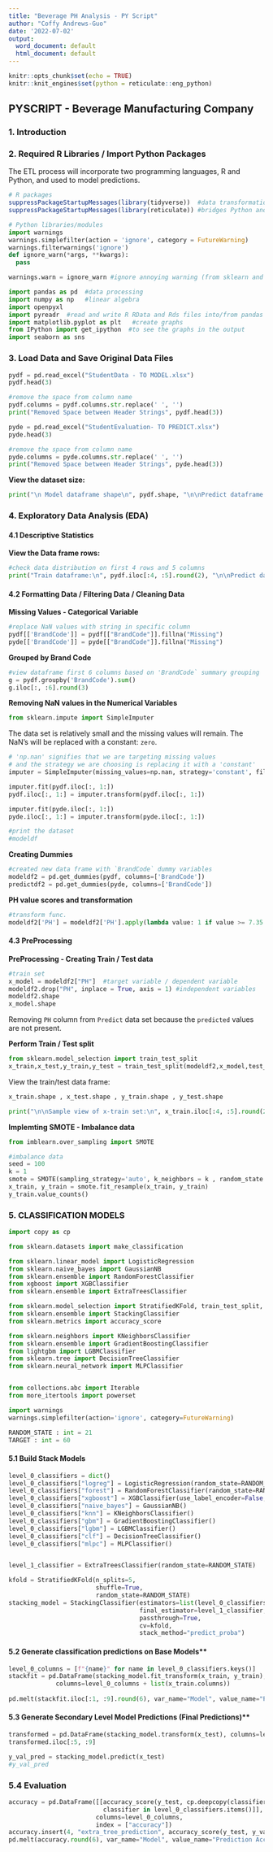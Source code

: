 ```yaml
---
title: "Beverage PH Analysis - PY Script"
author: "Coffy Andrews-Guo"
date: '2022-07-02'
output:
  word_document: default
  html_document: default
---
```


```r
knitr::opts_chunk$set(echo = TRUE)
knitr::knit_engines$set(python = reticulate::eng_python)
```

## PYSCRIPT - Beverage Manufacturing Company

### 1. Introduction


### 2. Required R Libraries / Import Python Packages 

The ETL process will incorporate two programming languages, R and Python, and used to model predictions.

```r
# R packages
suppressPackageStartupMessages(library(tidyverse))  #data transformations
suppressPackageStartupMessages(library(reticulate)) #bridges Python and R 
```


```python
# Python libraries/modules
import warnings
warnings.simplefilter(action = 'ignore', category = FutureWarning)
warnings.filterwarnings('ignore')
def ignore_warn(*args, **kwargs):
  pass

warnings.warn = ignore_warn #ignore annoying warning (from sklearn and seaborn)

import pandas as pd  #data processing
import numpy as np   #linear algebra
import openpyxl
import pyreadr  #read and write R RData and Rds files into/from pandas dataframes
import matplotlib.pyplot as plt   #create graphs
from IPython import get_ipython  #to see the graphs in the output
import seaborn as sns
```



### 3. Load Data and Save Original Data Files

```python
pydf = pd.read_excel("StudentData - TO MODEL.xlsx")
pydf.head(3)

#remove the space from column name 
pydf.columns = pydf.columns.str.replace(' ', '')
print("Removed Space between Header Strings", pydf.head(3))
```

```python
pyde = pd.read_excel("StudentEvaluation- TO PREDICT.xlsx")
pyde.head(3)

#remove the space from column name 
pyde.columns = pyde.columns.str.replace(' ', '')
print("Removed Space between Header Strings", pyde.head(3))
```

**View the dataset size:**
```python
print("\n Model dataframe shape\n", pydf.shape, "\n\nPredict dataframe shape\n", pyde.shape)
```


### 4. Exploratory Data Analysis (EDA)

#### 4.1 Descriptive Statistics

**View the Data frame rows:**
```python
#check data distribution on first 4 rows and 5 columns
print("Train dataframe:\n", pydf.iloc[:4, :5].round(2), "\n\nPredict dataframe:\n", pyde.iloc[:4, :5].round(2)) 
```

#### 4.2 Formatting Data / Filtering Data / Cleaning Data

**Missing Values - Categorical Variable**
```python
#replace NaN values with string in specific column
pydf[['BrandCode']] = pydf[["BrandCode"]].fillna("Missing") 
pyde[['BrandCode']] = pyde[["BrandCode"]].fillna("Missing")
```

**Grouped by Brand Code**
```python
#view dataframe first 6 columns based on 'BrandCode` summary grouping
g = pydf.groupby('BrandCode').sum()
g.iloc[:, :6].round(3)
```


**Removing NaN values in the Numerical Variables**

```python
from sklearn.impute import SimpleImputer
```

The data set is relatively small and the missing values will remain. The NaN's will be replaced with a constant: `zero`. 
```python
# 'np.nan' signifies that we are targeting missing values
# and the strategy we are choosing is replacing it with a 'constant'
imputer = SimpleImputer(missing_values=np.nan, strategy='constant', fill_value = 0)

imputer.fit(pydf.iloc[:, 1:])
pydf.iloc[:, 1:] = imputer.transform(pydf.iloc[:, 1:])  

imputer.fit(pyde.iloc[:, 1:])
pyde.iloc[:, 1:] = imputer.transform(pyde.iloc[:, 1:])

#print the dataset
#modeldf
```


**Creating Dummies**
```python
#created new data frame with `BrandCode` dummy variables
modeldf2 = pd.get_dummies(pydf, columns=['BrandCode'])
predictdf2 = pd.get_dummies(pyde, columns=['BrandCode'])
```


**PH value scores and transformation**
```python
#transform func.
modeldf2['PH'] = modeldf2['PH'].apply(lambda value: 1 if value >= 7.35 else 0)
```



#### 4.3 PreProcessing

**PreProcessing - Creating Train / Test data**
```python
#train set
x_model = modeldf2["PH"]  #target variable / dependent variable
modeldf2.drop("PH", inplace = True, axis = 1) #independent variables
modeldf2.shape
x_model.shape
```
Removing `PH` column from `Predict` data set because the `predicted` values are not present.

**Perform Train / Test split**
```python
from sklearn.model_selection import train_test_split
x_train,x_test,y_train,y_test = train_test_split(modeldf2,x_model,test_size=0.2,random_state=40)
```

View the train/test data frame:
```python
x_train.shape , x_test.shape , y_train.shape , y_test.shape

print("\n\nSample view of x-train set:\n", x_train.iloc[:4, :5].round(2))
```

**Implemting SMOTE - Imbalance data**
```python
from imblearn.over_sampling import SMOTE
```


```python
#imbalance data
seed = 100
k = 1
smote = SMOTE(sampling_strategy='auto', k_neighbors = k , random_state = seed)
x_train, y_train = smote.fit_resample(x_train, y_train)
y_train.value_counts()
```

### 5. CLASSIFICATION MODELS


```python

import copy as cp

from sklearn.datasets import make_classification

from sklearn.linear_model import LogisticRegression
from sklearn.naive_bayes import GaussianNB
from sklearn.ensemble import RandomForestClassifier
from xgboost import XGBClassifier
from sklearn.ensemble import ExtraTreesClassifier

from sklearn.model_selection import StratifiedKFold, train_test_split, PredefinedSplit, GridSearchCV
from sklearn.ensemble import StackingClassifier
from sklearn.metrics import accuracy_score

from sklearn.neighbors import KNeighborsClassifier
from sklearn.ensemble import GradientBoostingClassifier
from lightgbm import LGBMClassifier
from sklearn.tree import DecisionTreeClassifier
from sklearn.neural_network import MLPClassifier


from collections.abc import Iterable
from more_itertools import powerset

import warnings
warnings.simplefilter(action='ignore', category=FutureWarning)

RANDOM_STATE : int = 21
TARGET : int = 60
```

#### 5.1 Build Stack Models
```python
level_0_classifiers = dict()
level_0_classifiers["logreg"] = LogisticRegression(random_state=RANDOM_STATE)
level_0_classifiers["forest"] = RandomForestClassifier(random_state=RANDOM_STATE)
level_0_classifiers["xgboost"] = XGBClassifier(use_label_encoder=False, eval_metric='logloss', random_state=RANDOM_STATE)
level_0_classifiers["naive_bayes"] = GaussianNB()
level_0_classifiers["knn"] = KNeighborsClassifier()
level_0_classifiers["gbm"] = GradientBoostingClassifier()
level_0_classifiers["lgbm"] = LGBMClassifier()
level_0_classifiers["clf"] = DecisionTreeClassifier()
level_0_classifiers["mlpc"] = MLPClassifier()


level_1_classifier = ExtraTreesClassifier(random_state=RANDOM_STATE)
```


```python
kfold = StratifiedKFold(n_splits=5, 
                        shuffle=True, 
                        random_state=RANDOM_STATE)
stacking_model = StackingClassifier(estimators=list(level_0_classifiers.items()), 
                                    final_estimator=level_1_classifier, 
                                    passthrough=True, 
                                    cv=kfold, 
                                    stack_method="predict_proba")
```



#### 5.2 Generate classification predictions on Base Models**

```python
level_0_columns = [f"{name}" for name in level_0_classifiers.keys()]
stackfit = pd.DataFrame(stacking_model.fit_transform(x_train, y_train), 
             columns=level_0_columns + list(x_train.columns))
             
pd.melt(stackfit.iloc[:1, :9].round(6), var_name="Model", value_name="Prediction")
```

#### 5.3 Generate Secondary Level Model Predictions (Final Predictions)**

```python
transformed = pd.DataFrame(stacking_model.transform(x_test), columns=level_0_columns + list(x_train.columns))
transformed.iloc[:5, :9]
```

```python
y_val_pred = stacking_model.predict(x_test)
#y_val_pred
```

### 5.4 Evaluation

```python
accuracy = pd.DataFrame([[accuracy_score(y_test, cp.deepcopy(classifier).fit(x_train, y_train).predict(x_test)) for name, 
                          classifier in level_0_classifiers.items()]],
                        columns=level_0_columns,
                        index = ["accuracy"])
accuracy.insert(4, "extra_tree_prediction", accuracy_score(y_test, y_val_pred))
pd.melt(accuracy.round(6), var_name="Model", value_name="Prediction Accuracy")
```
















